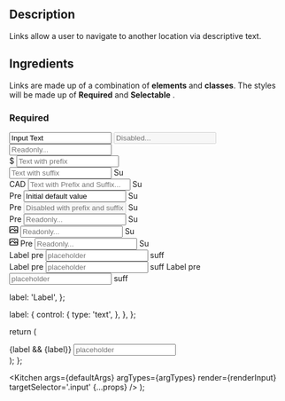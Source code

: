 
## Description

Links allow a user to navigate to another location via descriptive text.

## Ingredients

Links are made up of a combination of **elements** and **classes**. The styles will be made up of **Required** and **Selectable** .

### Required

<input type='text' placeholder='Placeholder Text...' value='Input Text' />

<input type='text' placeholder='Disabled...' disabled />

<input type='text' placeholder='Readonly...' readonly />

<div class='form-group'>
  <span class='input-prefix'>$</span>
  <input type='text' placeholder='Text with prefix' />
</div>

<div class='form-group'>
  <input type='text' placeholder='Text with suffix' />
  <span class='input-sufix'>Su</span>
</div>

<div class='form-group'>
  <span class='input-prefix'>CAD</span>
  <input type='text' placeholder='Text with Prefix and Suffix...' />
  <span class='input-sufix'>Su</span>
</div>

<div class='form-group'>
  <span class='input-prefix'>Pre</span>
  <input
    type='text'
    placeholder='Placeholder Text...'
    value='Initial default value'
  />
  <span class='input-sufix'>Su</span>
</div>

<div class='form-group'>
  <span class='input-prefix'>Pre</span>
  <input
    type='text'
    placeholder='Disabled with prefix and suffix...'
    disabled
  />
  <span class='input-sufix'>Su</span>
</div>

<div class='form-group'>
  <span class='input-prefix'>Pre</span>
  <input type='text' placeholder='Readonly...' readonly />
  <span class='input-sufix'>Su</span>
</div>

<div class='form-group'>
  <span class='input-prefix'>
    <svg
      xmlns='http://www.w3.org/2000/svg'
      viewBox='0 0 16 16'
      stroke-width='1.5'
      stroke='currentColor'
      aria-hidden='true'
      fill='none'
      class='w-4 h-4 mr-2'
      height='16px'
      width='16px'
    >
      <path
        stroke-linecap='round'
        stroke-linejoin='round'
        d='M.859 10.747l3.778-3.779a1.648 1.648 0 012.331 0l3.779 3.779M9.648 9.648l1.032-1.032a1.648 1.648 0 012.33 0l2.131 2.13M1.957 13.494h12.086c.606 0 1.098-.492 1.098-1.098v-8.79c0-.606-.492-1.098-1.098-1.098H1.957C1.351 2.508.859 3 .859 3.606v8.79c0 .606.492 1.098 1.098 1.098zm7.691-8.24h.005v.006h-.005v-.006zm.275 0a.275.275 0 11-.55 0 .275.275 0 01.55 0z'
      ></path>
    </svg>
  </span>
  <input type='text' placeholder='Readonly...' />
  <span class='input-sufix'>Su</span>
</div>

<div class='form-group'>
  <span class='input-prefix'>
    <svg
      xmlns='http://www.w3.org/2000/svg'
      viewBox='0 0 16 16'
      stroke-width='1.5'
      stroke='currentColor'
      aria-hidden='true'
      fill='none'
      class='w-4 h-4 mr-2'
      height='16px'
      width='16px'
    >
      <path
        stroke-linecap='round'
        stroke-linejoin='round'
        d='M.859 10.747l3.778-3.779a1.648 1.648 0 012.331 0l3.779 3.779M9.648 9.648l1.032-1.032a1.648 1.648 0 012.33 0l2.131 2.13M1.957 13.494h12.086c.606 0 1.098-.492 1.098-1.098v-8.79c0-.606-.492-1.098-1.098-1.098H1.957C1.351 2.508.859 3 .859 3.606v8.79c0 .606.492 1.098 1.098 1.098zm7.691-8.24h.005v.006h-.005v-.006zm.275 0a.275.275 0 11-.55 0 .275.275 0 01.55 0z'
      ></path>
    </svg>
    Pre
  </span>
  <input type='text' placeholder='Readonly...' />
  <span class='input-sufix'>Su</span>
</div>

<Kitchen>
  <div>
    <label className='input-label'>Label</label>
    <span className='input-prefix'>pre</span>
    <MagnifyingGlassIcon className='input-icon input-icon-left' />
    <input className='text-input' type='text' placeholder='placeholder' />
    <span className='input-suffix'>suff</span>
  </div>
</Kitchen>

<Kitchen>
  <label className='input-label'>Label</label>
  <span className='input-prefix'>pre</span>
  <input className='text-input-lg' type='text' placeholder='placeholder' />
  <span className='input-suffix'>suff</span>
  <MagnifyingGlassIcon className='input-icon input-icon-left' />
</Kitchen>

<Kitchen>
  <label className='input-label'>Label</label>
  <span className='input-prefix'>pre</span>
  <input className='text-input-sm' type='text' placeholder='placeholder' />
  <span className='input-suffix'>suff</span>
</Kitchen>

  label: 'Label',
};

  label: {
    control: {
      type: 'text',
    },
  },
};

  return (
    <div>
      {label && <label>{label}</label>}
      <input className='input' type='text' placeholder='placeholder' />
    </div>
  );
};

  <Kitchen
    args={defaultArgs}
    argTypes={argTypes}
    render={renderInput}
    targetSelector='.input'
    {...props}
  />
);

<InputKitchen />
